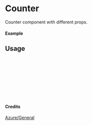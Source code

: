 
<Meta of={Counter} title="Azure/General/Counter" />

# Counter

Counter component with different props.

#### Example

<Canvas of={Counter.Primary} />

## Usage

```ts
import { Counter } from "yadl-ui";

const Example = () => {
  return (
      <Counter />
  );
};

export default Example;
```

#### Credits
[Azure/General](https://learn.microsoft.com/en-us/azure/architecture/icons/)
